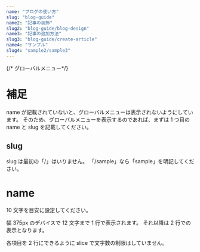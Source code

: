 ```yaml
---
name: "ブログの使い方"
slug: "blog-guide"
name2: "記事の装飾"
slug2: "blog-guide/blog-design"
name3: "記事の追加方法"
slug3: "blog-guide/create-article"
name4: "サンプル"
slug4: "sample2/sample3"
---
```


{/* グローバルメニュー*/}

# 補足

name が記載されていないと、グローバルメニューは表示されないようにしています。
そのため、グローバルメニューを表示するのであれば、まずは 1 つ目の name と slug を記載してください。

## slug

slug は最初の「/」はいりません。
「/sample」なら「sample」を明記してください。

# name

10 文字を目安に設定してください。

幅 375px のデバイスで 12 文字まで 1 行で表示されます。
それ以降は 2 行での表示となります。

各項目を 2 行にできるように slice で文字数の制限はしていません。
